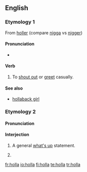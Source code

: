 {{see|höllä}}
==English==

===Etymology 1===
From [[holler]] (compare [[nigga]] vs [[nigger]])

====Pronunciation====
* {{a|UK}} {{IPA|/hɒlə/}} {{SAMPA|/hQl@/}}

====Verb====
{{en-verb}}

# To [[shout out]] or [[greet]] casually.

====See also====
* [[hollaback girl]]

===Etymology 2===
{{etystub}}

====Pronunciation====
{{rfp|Are these two senses pronounced differently}}

====Interjection====
{{en-intj}}

# {{colloquial}} A general [[what's up]] statement.
# {{alternative spelling of|[[hola]]}}

[[fr:holla]]
[[io:holla]]
[[fi:holla]]
[[te:holla]]
[[tr:holla]]